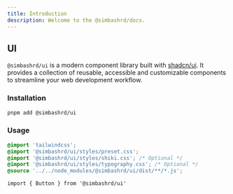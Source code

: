 ```yaml
---
title: Introduction
description: Welcome to the @simbashrd/docs.
---
```


## UI

`@simbashrd/ui` is a modern component library built with [shadcn/ui](https://github.com/shadcn-ui/ui). It provides a collection of reusable, accessible and customizable components to streamline your web development workflow.

### Installation

```bash
pnpm add @simbashrd/ui
```

### Usage

```css
@import 'tailwindcss';
@import '@simbashrd/ui/styles/preset.css';
@import '@simbashrd/ui/styles/shiki.css'; /* Optional */
@import '@simbashrd/ui/styles/typography.css'; /* Optional */
@source '../../node_modules/@simbashrd/ui/dist/**/*.js';
```

```tsx
import { Button } from '@simbashrd/ui'
```
